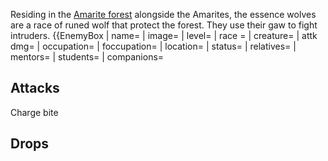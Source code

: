 Residing in the [[Amarite forest]] alongside the Amarites, the essence wolves are a race of runed wolf that protect the forest. They use their gaw to fight intruders.
{{EnemyBox
| name=
| image=
| level=
| race =
| creature=
| attk dmg=
| occupation=
| foccupation=
| location=
| status=
| relatives=
| mentors=
| students=
| companions=
==Attacks==
Charge
bite
==Drops==